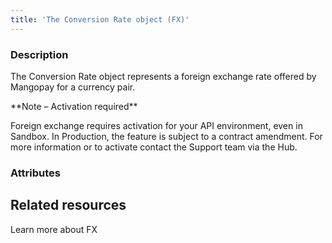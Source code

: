 ```yaml
---
title: 'The Conversion Rate object (FX)'  
---
```


  
### Description
The Conversion Rate object represents a foreign exchange rate offered by Mangopay for a currency pair.   

<Note>  
**Note – Activation required** 
  
Foreign exchange requires activation for your API environment, even in Sandbox. In Production, the feature is subject to a contract amendment. For more information or to activate contact the Support team via the Hub.  
</Note>

### Attributes  

<DebitedCurrency />  

<CreditedCurrency />  

<ClientRate />  

<MarketRate />  

<MarketRateDate />

## Related resources

<Card title="Guide" href="/guides/fx">Learn more about FX</Card>